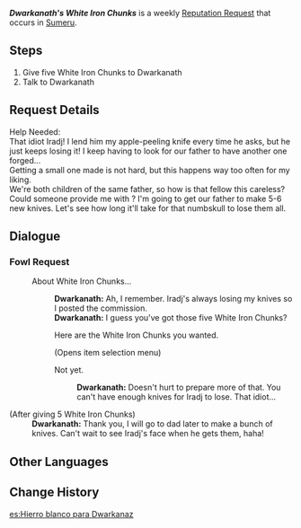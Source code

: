 {{Quest Infobox
|title         = 
|id            = 
|image         = <gallery>
Dwarkanath Icon.png|Dwarkanath
</gallery>
|type          = World
|group         = Request
|summary       = 
|startLocation = [[Sumeru City]], [[Sumeru]]
|region        = Sumeru
|area          = Avidya Forest
|subarea       = Sumeru City
|characters    = Traveler; Dwarkanath
|rep           = Sumeru
|mora          = 20,000
}}
'''''Dwarkanath's White Iron Chunks''''' is a weekly [[Reputation Request]] that occurs in [[Sumeru]].

==Steps==
# Give five White Iron Chunks to Dwarkanath
# Talk to Dwarkanath

==Request Details==
{{Quest Description|Dwarkanath from Sumeru City needs five White Iron Chunks.}}
Help Needed:<br />
That idiot Iradj! I lend him my apple-peeling knife every time he asks, but he just keeps losing it! I keep having to look for our father to have another one forged...<br />
Getting a small one made is not hard, but this happens way too often for my liking.<br />
We're both children of the same father, so how is that fellow this careless?<br />
Could someone provide me with {{Color|buzzword|5 White Iron Chunks}}? I'm going to get our father to make 5-6 new knives. Let's see how long it'll take for that numbskull to lose them all.

==Dialogue==
===Fowl Request===
{{Dialogue start}}
:{{DIcon|Quest}} About White Iron Chunks...
::'''Dwarkanath:''' Ah, I remember. Iradj's always losing my knives so I posted the commission.
::'''Dwarkanath:''' I guess you've got those five White Iron Chunks?
::{{DIcon}} Here are the White Iron Chunks you wanted.
::;(Opens item selection menu)
::{{DIcon}} Not yet.
:::'''Dwarkanath:''' Doesn't hurt to prepare more of that. You can't have enough knives for Iradj to lose. That idiot...

;(After giving 5 White Iron Chunks)
:'''Dwarkanath:''' Thank you, I will go to dad later to make a bunch of knives. Can't wait to see Iradj's face when he gets them, haha!
{{Dialogue end}}

==Other Languages==
{{Other Languages
|default_hidden = 1
|en      = Dwarkanath's White Iron Chunks
|zhs     = 妲卡玛忒的白铁块需求
|zhs_rm  = Dákǎmǎtè de Báitiěkuài Xūqiú
|zht     = 妲卡瑪忒的白鐵塊需求
|zht_rm  = Dákǎmǎtè de Báitiěkuài Xūqiú
|ja      = タカマーテの白鉄の塊のリクエスト
|ja_rm   = Dakamaate no Shirotetsu no Katamari no Rikuesto
|ko      = 드와르카나스의 백철 의뢰
|ko_rm   = Deuwareukaniseu-ui Baekcheol Uiroe
|es      = Hierro blanco para Dwarkanaz
|fr      = Du fer blanc pour Dwarkanath
|ru      = Обломки белого железа для Дварканат
|th      = การสรรหา White Iron Chunk ของ Dwarkanath
|th_rm   = 
|vi      = Yêu Cầu Về Mảnh Sắt Trắng Của Dwarkanath
|de      = Dwarkanaths Bitte um weißes Eisen
|id      = Permintaan White Iron Chunk dari Dwarkanath
|pt      = Pedaços de Ferro Branco de Dwarkanath
|tr      = Dwarkanath'ın Beyaz Demir Parçaları
|it      = Pezzi di ferro bianco per Dwarkanath
}}

==Change History==
{{Change History|3.0}}

[[es:Hierro blanco para Dwarkanaz]]